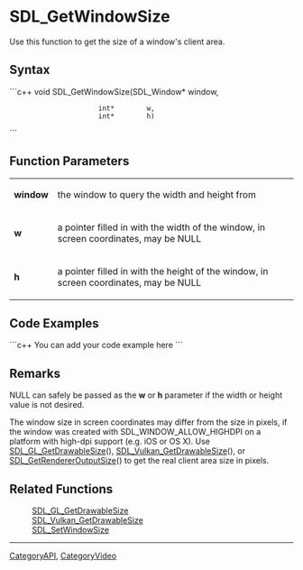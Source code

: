 
= SDL_GetWindowSize =
Use this function to get the size of a window's client area.


== Syntax ==
```c++
void SDL_GetWindowSize(SDL_Window* window,
                       int*        w,
                       int*        h)
```

== Function Parameters ==
{|
|'''window'''
|the window to query the width and height from
|-
|'''w'''
|a pointer filled in with the width of the window, in screen coordinates, may be NULL
|-
|'''h'''
|a pointer filled in with the height of the window, in screen coordinates, may be NULL
|}

== Code Examples ==
```c++
You can add your code example here
```

== Remarks ==
NULL can safely be passed as the '''w''' or '''h''' parameter if the width or height value is not desired.

The window size in screen coordinates may differ from the size in pixels, if the window was created with SDL_WINDOW_ALLOW_HIGHDPI on a platform with high-dpi support (e.g. iOS or OS X). Use [[SDL_GL_GetDrawableSize]](), [[SDL_Vulkan_GetDrawableSize]](), or [[SDL_GetRendererOutputSize]]() to get the real client area size in pixels.

== Related Functions ==
:[[SDL_GL_GetDrawableSize]]
:[[SDL_Vulkan_GetDrawableSize]]
:[[SDL_SetWindowSize]]

----
[[CategoryAPI]], [[CategoryVideo]]
